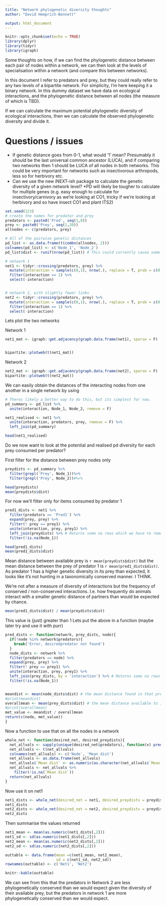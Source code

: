 ```yaml
---
title: "Network phylogenetic diversity thoughts"
author: "David Hemprich-Bennett"

output: html_document
---
```


```r
knitr::opts_chunk$set(echo = TRUE)
library(dplyr)
library(tidyr)
library(igraph)
```

Some thoughts on how, if we can find the phylogenetic distance between each pair of nodes within a network, we can then look at the levels of specialisation within a network (and compare this between networks).

In this document I refer to predators and prey, but they could really refer to any two levels of a bipartite network. For simplicity, I'm here keeping it a binary network. In this dummy dataset we have data on ecological interactions, and the phylogenetic distance between all nodes (the measure of which is TBD).

If we can calculate the maximum potential phylogenetic diversity of ecological interactions, then we can calculate the observed phylogenetic diversity and divide it.

# Questions / issues
 * If genetic distance goes from 0-1, what would '1' mean? Presumably it should be the last universal common ancestor (LUCA), and if comparing two networks then 1 should be LUCA of all nodes in both networks. This could be very important for networks such as insectivorous arthropods, less so for herbivory etc.
 * Can we use the new iNEXT-ish package to calculate the genetic diversity of a given network level?
 *PD will likely be tougher to calculate for multiple genes (e.g. easy enough to calculate for insectivory/carnivory as we're looking at CO1, tricky if we're looking at herbivory and so have insect CO1 and plant ITS2)

```r
set.seed(123)
# create the names for predator and prey
predators <- paste0('Pred', seq(1,8))
prey <- paste0('Prey', seq(1,20))
allnodes <- c(predators, prey)

# All of the pairwise genetic distances
pd_list <- as.data.frame(t(combn(allnodes, 2)))
colnames(pd_list) <- c('Node_1', 'Node_2')
pd_list$dist <- runif(nrow(pd_list)) # This could currently cause some issues as pred x - prey y can be given a different value from prey y - pred 1 in a different row.  

# network 1
net1 <- tidyr::crossing(predators, prey) %>%
  mutate(interaction = sample(c(0,1), nrow(.), replace = T, prob = c(0.7, 0.3))) %>%
  filter(interaction == 1) %>%
  select(-interaction)


# network 2, with slightly fewer links
net2 <- tidyr::crossing(predators, prey) %>%
  mutate(interaction = sample(c(0,1), nrow(.), replace = T, prob = c(0.8, 0.2))) %>%
  filter(interaction == 1) %>%
  select(-interaction)

```

Lets plot the two networks

Network 1
```r
net1_mat <- igraph::get.adjacency(graph.data.frame(net1), sparse = F)


bipartite::plotweb(t(net1_mat))

```

Network 2
```r
net2_mat <- igraph::get.adjacency(graph.data.frame(net2), sparse = F)
bipartite::plotweb(t(net2_mat))
```

We can easily obtain the distances of the interacting nodes from one another in a single network by using

```r
# Theres likely a better way to do this, but its simplest for now.
pd_summary <- pd_list %>%
  unite(interaction, Node_1, Node_2, remove = F)

net1_realised <- net1 %>%
  unite(interaction, predators, prey, remove = F) %>%
  left_join(pd_summary) 

head(net1_realised)
```

Do we now want to look at the potential and realised pd diversity for each prey consumed per predator?

First filter for the distance between prey nodes only
```r
preydists <- pd_summary %>%
  filter(grepl('Prey', Node_1))%>%
  filter(grepl('Prey', Node_2))#%>%

head(preydists)
mean(preydists$dist)

```
For now we'll filter only for items consumed by predator 1
```r

pred1_dists <- net1 %>%
  filter(predators == 'Pred1') %>%
  expand(prey, prey) %>%
  filter(! prey == prey1) %>%
  unite(interaction, prey, prey1) %>%
  left_join(preydists) %>% # Returns some na rows which we have to remove. CHECK THIS
  filter(!is.na(Node_1))

head(pred1_dists)
mean(pred1_dists$dist)
```

Mean distance between available prey is `r mean(preydists$dist)` but the mean distance between the prey of predator 1 is `r mean(pred1_dists$dist)`. As predator 1 has a higher genetic diversity in its prey than expected, it looks like it's not hunting in a taxonomically conserved manner. I THINK.


We're not after a measure of diversity of interactions but the frequency of conserved / non-conserved interactions. I.e. how frequently do animals interact with a smaller genetic distance of partners than would be expected by chance.

```r
mean(pred1_dists$dist) / mean(preydists$dist)
```
This value is (just) greater than 1
Lets put the above in a function (maybe later try and use it with purr)
```r
pred_dists <- function(network, prey_dists, node){
  if(!node %in% network$predators){
    break('Error, desiredpredator not found')
  }
  node_dists <- network %>%
  filter(predators == node) %>%
  expand(prey, prey) %>%
  filter(! prey == prey1) %>%
  unite(interaction, prey, prey1) %>%
  left_join(prey_dists, by = 'interaction') %>% # Returns some na rows which we have to remove. CHECK THIS
  filter(!is.na(Node_1))


meandist <- mean(node_dists$dist) # the mean distance found in that predators diet
#print(meandist)
overallmean <- mean(prey_dists$dist) # the mean distance available to it
#print(overallmean)
met_value <- meandist / overallmean
return(c(node, met_value))
}
```

Now a function to use that on all the nodes in a network
```r
whole_net <- function(desired_net, desired_preydists){
  net_allvals <- sapply(unique(desired_net$predators), function(x) pred_dists(network = desired_net, prey_dists = desired_preydists, node = x))
  net_allvals <- t(net_allvals)
  colnames(net_allvals) <- c('Node', 'Mean dist')
  net_allvals <- as.data.frame(net_allvals)
  net_allvals$`Mean dist` <- as.numeric(as.character(net_allvals$`Mean dist`))
  net_allvals <- net_allvals %>%
    filter(!is.na(`Mean dist`))
  return(net_allvals)
}

```


Now use it on net1

```r
net1_dists <- whole_net(desired_net = net1, desired_preydists = preydists)
net1_dists
net2_dists <- whole_net(desired_net = net2, desired_preydists = preydists)
net2_dists
```

Then summarise the values returned
```r
net1_mean <- mean(as.numeric(net1_dists[,2]))
net1_sd <- sd(as.numeric(net1_dists[,2]))
net2_mean <- mean(as.numeric(net2_dists[,2]))
net2_sd <- sd(as.numeric(net2_dists[,2]))

outtable <- data.frame(mean =c(net1_mean, net2_mean),
                       sd = c(net1_sd, net2_sd))
rownames(outtable) <- c('Net1', 'Net2')

knitr::kable(outtable)
```

We can see from this that the predators in Network 2 are less phylogenetically conserved than we would expect given the diversity of their available prey, but the predators in network 1 are more phylogenetically conserved than we would expect.